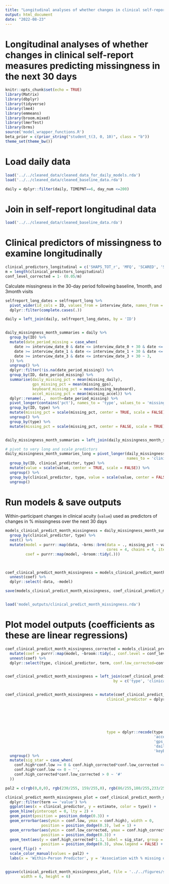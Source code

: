 ```yaml
---
title: "Longitudinal analyses of whether changes in clinical self-report measures predicting missingness in the next 30 days"
output: html_document
date: "2022-08-23"
---
```



# Longitudinal analyses of whether changes in clinical self-report measures predicting missingness in the next 30 days
```r
knitr::opts_chunk$set(echo = TRUE)
library(Matrix)
library(dbplyr)
library(tidyverse)
library(lme4)
library(emmeans)
library(broom.mixed)
library(lmerTest)
library(brms)
source('model_wrapper_functions.R')
beta_prior = c(prior_string("student_t(3, 0, 10)", class = "b"))
theme_set(theme_bw())
```

# Load daily data


```r
load('../../cleaned_data/cleaned_data_for_daily_models.rda')
load('../../cleaned_data/cleaned_baseline_data.rda')
```

```r
daily = dplyr::filter(daily, TIMEPNT==6, day_num <=200)
```


# Join in self-report longitudinal data

```r
load('../../cleaned_data/cleaned_baseline_data.rda')
```


# Clinical predictors of missingness to examine longitudinally
```r
clinical_predictors_longitudinal = c('SHAPS_TOT_r', 'MFQ', 'SCARED', 'SSI19', 'INQ_burdenensomeness', 'INQ_thwartedbelonging')
m = length(clinical_predictors_longitudinal)
conf_level_corrected = 1- (0.05/m)
```


Calculate missingness in the 30-day period following baseline, 1month, and 3month visits
```r
selfreport_long_dates = selfreport_long %>%
  pivot_wider(id_cols = ID, values_from = interview_date, names_from = month, names_prefix = 'interview_date_') %>%
  dplyr::filter(complete.cases(.))

daily = left_join(daily, selfreport_long_dates, by = 'ID')


daily_missingness_month_summaries = daily %>%
  group_by(ID) %>%
  mutate(date_period_missing = case_when(
    date >= interview_date_0 & date <= interview_date_0 + 30 & date <= interview_date_1 ~ 0,
    date >= interview_date_1 & date <= interview_date_1 + 30 & date <= interview_date_3 ~ 1,
    date >= interview_date_3 & date <= interview_date_3 + 30 ~ 3,
  )) %>%
  ungroup() %>%
  dplyr::filter(!is.na(date_period_missing)) %>%
  group_by(ID, date_period_missing) %>%
  summarise(daily_missing_pct = mean(missing_daily),
            gps_missing_pct = mean(missing_gps),
            keyboard_missing_pct = mean(missing_keyboard),
            accel_missing_pct = mean(missing_accel)) %>%
  dplyr::rename(.,  month=date_period_missing) %>%
  pivot_longer(contains('pct'), names_to = 'type', values_to = 'missing_pct') %>%
  group_by(ID, type) %>%
  mutate(missing_pct = scale(missing_pct, center = TRUE, scale = FALSE)) %>%
  ungroup() %>%
  group_by(type) %>%
  mutate(missing_pct = scale(missing_pct, center = FALSE, scale = TRUE))


daily_missingness_month_summaries = left_join(daily_missingness_month_summaries, selfreport_long, by = c('ID', 'month'))

# pivot to very long and scale predictors
daily_missingness_month_summaries_long = pivot_longer(daily_missingness_month_summaries, all_of(clinical_predictors_longitudinal),
                                                      names_to = 'clinical_predictor') %>%
  group_by(ID, clinical_predictor, type) %>%
  mutate(value = scale(value, center = TRUE, scale = FALSE)) %>%
  ungroup() %>%
  group_by(clinical_predictor, type, value = scale(value, center = FALSE, scale = TRUE)) %>%
  ungroup()
```


# Run models & save outputs

Within-participant changes in clinical acuity (`value`) used as predictors of changes in % missingness over the next 30 days
```r
models_clinical_predict_month_missingness = daily_missingness_month_summaries_long %>%
  group_by(clinical_predictor, type) %>%
  nest() %>%
  mutate(model = purrr::map(data, ~brms::brm(data = ., missing_pct ~ value + month + (value|ID), prior = beta_prior,
                                             cores = 4, chains = 4, iter = 4000, seed = 11291993)),
         coef = purrr::map(model, ~broom::tidy(.)))
  


coef_clinical_predict_month_missingness = models_clinical_predict_month_missingness %>%
  unnest(coef) %>%
  dplyr::select(-data, -model)

save(models_clinical_predict_month_missingness, coef_clinical_predict_month_missingness, file = 'model_outputs/clinical_predict_month_missingness.rda')


load('model_outputs/clinical_predict_month_missingness.rda')
```


# Plot model outputs (coefficients as these are linear regressions)
```r
coef_clinical_predict_month_missingness_corrected = models_clinical_predict_month_missingness %>%
  mutate(coef = purrr::map(model, ~broom::tidy(., conf.level = conf_level_corrected))) %>%
  unnest(coef) %>%
  dplyr::select(type, clinical_predictor, term, conf.low_corrected=conf.low, conf.high_corrected = conf.high)


coef_clinical_predict_month_missingness = left_join(coef_clinical_predict_month_missingness, coef_clinical_predict_month_missingness_corrected,
                                                by = c('type', 'clinical_predictor', 'term')) 


coef_clinical_predict_month_missingness = mutate(coef_clinical_predict_month_missingness, 
                                             clinical_predictor = dplyr::recode(clinical_predictor, 
                                                                                'MFQ'='Depression Symptoms (MFQ)',
                                                                                'SHAPS_TOT_r'='Anhedonia Symptoms (SHAPS)',
                                                                                'SCARED'='Anxiety Symptoms (SCARED)', 
                                                                                'SSI19'='Suicidal Ideation Severity (SSI)',
                                                                                'INQ_burdenensomeness'='Percieved Burdensomeness (INQ)', 
                                                                                'INQ_thwartedbelonging'='Thwarted Belonging (INQ)'),
                                             type = dplyr::recode(type,
                                                                  'accel_missing_pct'='Accelerometer',
                                                                  'gps_missing_pct'='GPS',
                                                                  'daily_missing_pct'='Daily Mood Survey',
                                                                  'keyboard_missing_pct'='Keyboard Input')) %>%
  ungroup() %>%
  mutate(sig_star = case_when(
    conf.high*conf.low >= 0 & conf.high_corrected*conf.low_corrected <= 0 ~ '+',
    conf.high*conf.low <= 0 ~ '',
    conf.high_corrected*conf.low_corrected > 0 ~ '#'
  ))

pal2 = c(rgb(0,0,0), rgb(230/255, 159/255,0), rgb(86/255,180/255,233/255), rgb(204/255, 121/255, 167/255), rgb(0, 158/255, 115/255), rgb(0, 114/255, 178/255))

clinical_predict_month_missingness_plot = coef_clinical_predict_month_missingness %>%
  dplyr::filter(term == 'value') %>%
  ggplot(aes(x = clinical_predictor, y = estimate, color = type)) +
  geom_hline(yintercept = 0, lty = 2) +
  geom_point(position = position_dodge(0.3)) +
  geom_errorbar(aes(ymin = conf.low, ymax = conf.high), width = 0,
                position = position_dodge(0.3), lwd = 1) +
  geom_errorbar(aes(ymin = conf.low_corrected, ymax = conf.high_corrected), width = 0,
                position = position_dodge(0.3)) +
  geom_text(aes(y = conf.high_corrected*1.1, label = sig_star, group = type, color = type),
                position = position_dodge(0.3), show.legend = FALSE) + 
  coord_flip() +
  scale_color_manual(values = pal2) +
  labs(x = 'Within-Person Predictor', y = 'Association with % missing over next 30 days\nStandardized Regression Beta Coefficient', color = 'Missing Data Modality')


ggsave(clinical_predict_month_missingness_plot, file = '../../figures/supplement/clinical_predict_month_missingness.png',
       width = 6, height = 6)

```